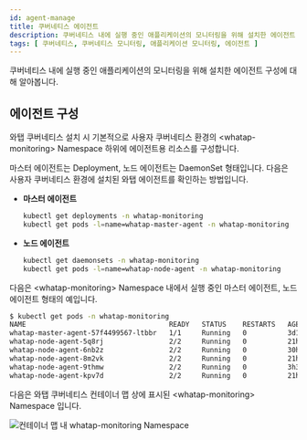 ```yaml
---
id: agent-manage
title: 쿠버네티스 에이전트
description: 쿠버네티스 내에 실행 중인 애플리케이션의 모니터링을 위해 설치한 에이전트 구성에 대해 알아봅니다.
tags: [ 쿠버네티스, 쿠버네티스 모니터링, 애플리케이션 모니터링, 에이전트 ]
---
```


쿠버네티스 내에 실행 중인 애플리케이션의 모니터링을 위해 설치한 에이전트 구성에 대해 알아봅니다.

## 에이전트 구성

와탭 쿠버네티스 설치 시 기본적으로 사용자 쿠버네티스 환경의 <whatap-monitoring\> Namespace 하위에 에이전트용 리소스를 구성합니다.

마스터 에이전트는 Deployment, 노드 에이전트는 DaemonSet 형태입니다. 다음은 사용자 쿠버네티스 환경에 설치된 와탭 에이전트를 확인하는 방법입니다.

* **마스터 에이전트**

  ```bash
  kubectl get deployments -n whatap-monitoring 
  kubectl get pods -l=name=whatap-master-agent -n whatap-monitoring
  ```

* **노드 에이전트**

  ```bash
  kubectl get daemonsets -n whatap-monitoring
  kubectl get pods -l=name=whatap-node-agent -n whatap-monitoring
  ```

다음은 <whatap-monitoring\> Namespace 내에서 실행 중인 마스터 에이전트, 노드 에이전트 형태의 예입니다.

```bash
$ kubectl get pods -n whatap-monitoring
NAME                                   READY   STATUS    RESTARTS   AGE
whatap-master-agent-57f4499567-ltbbr   1/1     Running   0          3d19h
whatap-node-agent-5q8rj                2/2     Running   0          21h
whatap-node-agent-6nb2z                2/2     Running   0          30h
whatap-node-agent-8m2vk                2/2     Running   0          21h
whatap-node-agent-9thmw                2/2     Running   0          3h31m
whatap-node-agent-kpv7d                2/2     Running   0          21h
```

다음은 와탭 쿠버네티스 컨테이너 맵 상에 표시된 <whatap-monitoring\> Namespace 입니다.

![컨테이너 맵 내 whatap-monitoring Namespace](https://img.whatap.io/media/images/whatap_kubernetes_container_whatap_monitoring.png)
